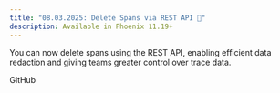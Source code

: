 ```yaml
---
title: "08.03.2025: Delete Spans via REST API 🧹"
description: Available in Phoenix 11.19+
---
```


You can now delete spans using the REST API, enabling efficient data redaction and giving teams greater control over trace data.

<Card title="feat: delete span route along with span subtree by GeLi2001 · Pull Request #8877 · Arize-ai/phoenix" icon="github" href="https://github.com/Arize-ai/phoenix/pull/8877" horizontal>
    GitHub
</Card>
